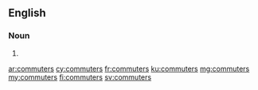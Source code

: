 ==English==

===Noun===
{{head|en|plural}}

# {{plural of|commuter|lang=en}}

[[ar:commuters]]
[[cy:commuters]]
[[fr:commuters]]
[[ku:commuters]]
[[mg:commuters]]
[[my:commuters]]
[[fi:commuters]]
[[sv:commuters]]